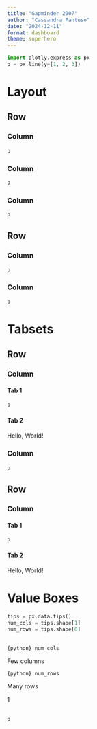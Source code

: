 ```yaml
---
title: "Gapminder 2007"
author: "Cassandra Pantuso"
date: "2024-12-11"
format: dashboard
theme: superhero
---
```



```python
import plotly.express as px
p = px.line(y=[1, 2, 3])
```

# Layout

## Row {height=30%}

### Column 

```python
p
```

### Column 

```python
p
```

### Column

```python
p
```

## Row {height=70%}

### Column {width=70%}
```python
p
```


### Column {width=30%}
```python
p
```

# Tabsets

## Row {height=30%}

### Column {.tabset width=20%}

#### Tab 1
```python
p
```

#### Tab 2
Hello, World!

### Column {width=80%}

```python
p
```




## Row {height=70%}

### Column {.tabset}

#### Tab 1
```python
p
```

#### Tab 2
Hello, World!

# Value Boxes

```python
tips = px.data.tips()
num_cols = tips.shape[1]
num_rows = tips.shape[0]
```

## {height=20%}

::: {.valuebox title="Number of Columns" color="primary" icon="heart"}
`{python} num_cols`

Few columns
:::

::: {.valuebox title="Number of Rows" color="secondary" icon="arrow-down"}
`{python} num_rows`

Many rows
:::

::: {.valuebox title="Small Number" color="#5ba3b6" icon="bar-chart"}
1
:::

##

```python
p
```